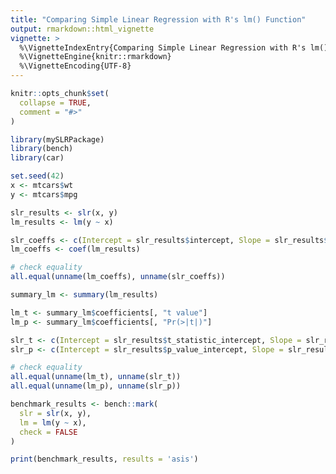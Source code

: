 ```yaml
---
title: "Comparing Simple Linear Regression with R's lm() Function"
output: rmarkdown::html_vignette
vignette: >
  %\VignetteIndexEntry{Comparing Simple Linear Regression with R's lm() Function}
  %\VignetteEngine{knitr::rmarkdown}
  %\VignetteEncoding{UTF-8}
---
```


```r
knitr::opts_chunk$set(
  collapse = TRUE,
  comment = "#>"
)
```

```r
library(mySLRPackage)
library(bench)
library(car)
```

```r
set.seed(42)
x <- mtcars$wt
y <- mtcars$mpg
```

```r
slr_results <- slr(x, y)
lm_results <- lm(y ~ x)

slr_coeffs <- c(Intercept = slr_results$intercept, Slope = slr_results$slope)
lm_coeffs <- coef(lm_results)

# check equality
all.equal(unname(lm_coeffs), unname(slr_coeffs))
```

```r
summary_lm <- summary(lm_results)

lm_t <- summary_lm$coefficients[, "t value"]
lm_p <- summary_lm$coefficients[, "Pr(>|t|)"]

slr_t <- c(Intercept = slr_results$t_statistic_intercept, Slope = slr_results$t_statistic_slope)
slr_p <- c(Intercept = slr_results$p_value_intercept, Slope = slr_results$p_value_slope)

# check equality
all.equal(unname(lm_t), unname(slr_t))
all.equal(unname(lm_p), unname(slr_p))
```

```r
benchmark_results <- bench::mark(
  slr = slr(x, y),
  lm = lm(y ~ x),
  check = FALSE 
)

print(benchmark_results, results = 'asis')

```
